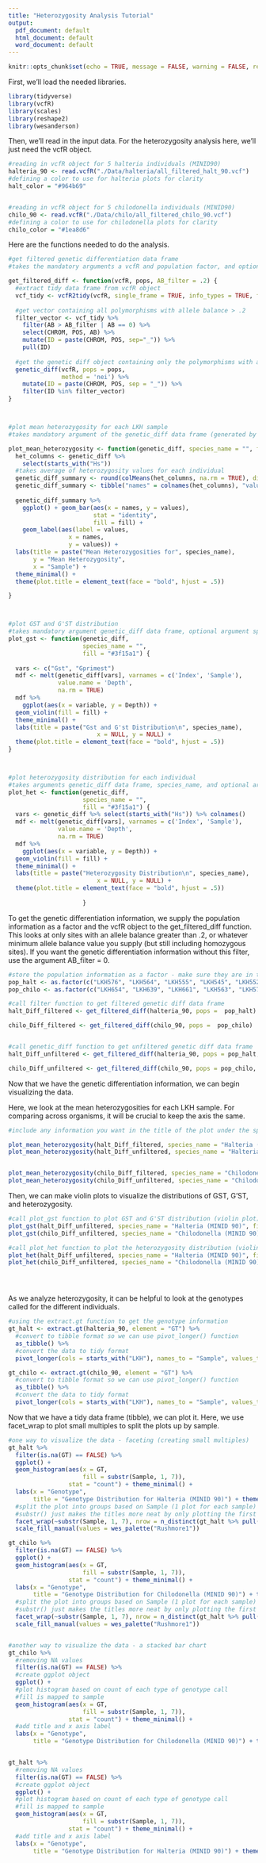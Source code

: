 ```yaml
---
title: "Heterozygosity Analysis Tutorial"
output:
  pdf_document: default
  html_document: default
  word_document: default
---
```


```r
knitr::opts_chunk$set(echo = TRUE, message = FALSE, warning = FALSE, results = 'hide')
```

First, we'll load the needed libraries.

```r
library(tidyverse)
library(vcfR)
library(scales)
library(reshape2)
library(wesanderson)
```

Then, we'll read in the input data. For the heterozygosity analysis here, we'll just need the vcfR object.

```r

#reading in vcfR object for 5 halteria individuals (MINID90)
halteria_90 <- read.vcfR("./Data/halteria/all_filtered_halt_90.vcf")
#defining a color to use for halteria plots for clarity
halt_color = "#964b69"


#reading in vcfR object for 5 chilodonella individuals (MINID90)
chilo_90 <- read.vcfR("./Data/chilo/all_filtered_chilo_90.vcf")
#defining a color to use for chilodonella plots for clarity
chilo_color = "#1ea8d6"


```

Here are the functions needed to do the analysis. 

```r

#get filtered genetic differentiation data frame
#takes the mandatory arguments a vcfR and population factor, and optional argument AB_filter so you can filter out low AB sites (more likely to be spurious)

get_filtered_diff <- function(vcfR, pops, AB_filter = .2) {
  #extract tidy data frame from vcfR object
  vcf_tidy <- vcfR2tidy(vcfR, single_frame = TRUE, info_types = TRUE, format_types = TRUE)[["dat"]]
  
  #get vector containing all polymorphisms with allele balance > .2 
  filter_vector <- vcf_tidy %>%
    filter(AB > AB_filter | AB == 0) %>% 
    select(CHROM, POS, AB) %>% 
    mutate(ID = paste(CHROM, POS, sep="_")) %>% 
    pull(ID)
  
  #get the genetic diff object containing only the polymorphisms with allele balance > .2
  genetic_diff(vcfR, pops = pops,
               method = 'nei') %>%
    mutate(ID = paste(CHROM, POS, sep = "_")) %>%
    filter(ID %in% filter_vector)
}



#plot mean heterozygosity for each LKH sample 
#takes mandatory argument of the genetic_diff data frame (generated by the previous function), optional argument species_name (what you want included in the title), and optional argument fill

plot_mean_heterozygosity <- function(genetic_diff, species_name = "", fill = "#3f15a1") {
  het_columns <- genetic_diff %>% 
    select(starts_with("Hs"))
  #takes average of heterozygosity values for each individual
  genetic_diff_summary <- round(colMeans(het_columns, na.rm = TRUE), digits = 4)
  genetic_diff_summary <- tibble("names" = colnames(het_columns), "values" = genetic_diff_summary)
  
  genetic_diff_summary %>% 
    ggplot() + geom_bar(aes(x = names, y = values), 
                        stat = "identity", 
                        fill = fill) + 
    geom_label(aes(label = values, 
                 x = names, 
                 y = values)) +
  labs(title = paste("Mean Heterozygosities for", species_name),
       y = "Mean Heterozygosity",
       x = "Sample") +
  theme_minimal() + 
  theme(plot.title = element_text(face = "bold", hjust = .5))

}



#plot GST and G'ST distribution 
#takes mandatory argument genetic_diff data frame, optional argument species_name, and optional argument fill
plot_gst <- function(genetic_diff, 
                     species_name = "", 
                     fill = "#3f15a1") {
  
  vars <- c("Gst", "Gprimest")
  mdf <- melt(genetic_diff[vars], varnames = c('Index', 'Sample'),
              value.name = 'Depth',
              na.rm = TRUE)
  mdf %>% 
    ggplot(aes(x = variable, y = Depth)) +
  geom_violin(fill = fill) + 
  theme_minimal() + 
  labs(title = paste("Gst and G'st Distribution\n", species_name),
                         x = NULL, y = NULL) +
  theme(plot.title = element_text(face = "bold", hjust = .5))
}



#plot heterozygosity distribution for each individual
#takes arguments genetic_diff data frame, species_name, and optional argument fill
plot_het <- function(genetic_diff, 
                     species_name = "", 
                     fill = "#3f15a1") {
  vars <- genetic_diff %>% select(starts_with("Hs")) %>% colnames()
  mdf <- melt(genetic_diff[vars], varnames = c('Index', 'Sample'),
              value.name = 'Depth',
              na.rm = TRUE)
  mdf %>% 
    ggplot(aes(x = variable, y = Depth)) +
  geom_violin(fill = fill) + 
  theme_minimal() + 
  labs(title = paste("Heterozygosity Distribution\n", species_name),
                         x = NULL, y = NULL) +
  theme(plot.title = element_text(face = "bold", hjust = .5))
  
                     }


```

To get the genetic differentiation information, we supply the population information as a factor and the vcfR object to the get_filtered_diff function. This looks at only sites with an allele balance greater than .2, or whatever minimum allele balance value you supply (but still including homozygous sites). If you want the genetic differentiation information without this filter, use the argument AB_filter = 0.

```r

#store the population information as a factor - make sure they are in the same order as they appear in the vcf file
pop_halt <- as.factor(c("LKH576", "LKH564", "LKH555", "LKH545", "LKH552"))
pop_chilo <- as.factor(c("LKH654", "LKH639", "LKH661", "LKH563", "LKH575"))

#call filter function to get filtered genetic diff data frame
halt_Diff_filtered <- get_filtered_diff(halteria_90, pops =  pop_halt)

chilo_Diff_filtered <- get_filtered_diff(chilo_90, pops =  pop_chilo)


#call genetic_diff function to get unfiltered genetic diff data frame
halt_Diff_unfiltered <- get_filtered_diff(halteria_90, pops = pop_halt, AB_filter = 0)

chilo_Diff_unfiltered <- get_filtered_diff(chilo_90, pops = pop_chilo, AB_filter = 0)


```

Now that we have the genetic differentiation information, we can begin visualizing the data.

Here, we look at the mean heterozygosities for each LKH sample. For comparing across organisms, it will be crucial to keep the axis the same. 

```r

#include any information you want in the title of the plot under the species_name argument (for example, parameters like depth or minimimum identity)

plot_mean_heterozygosity(halt_Diff_filtered, species_name = "Halteria (MINID 90, AB > 0.2) ", fill = halt_color) + ylim(0,.25)
plot_mean_heterozygosity(halt_Diff_unfiltered, species_name = "Halteria (MINID 90) ", fill = halt_color) + ylim(0,.25)


plot_mean_heterozygosity(chilo_Diff_filtered, species_name = "Chilodonella (MINID90, AB > 0.2)", fill = chilo_color) + ylim(0, .25)
plot_mean_heterozygosity(chilo_Diff_unfiltered, species_name = "Chilodonella (MINID 90) ", fill = chilo_color) + ylim(0,.25)

```

Then, we can make violin plots to visualize the distributions of GST, G'ST, and heterozygosity.  

```r

#call plot_gst function to plot GST and G'ST distribution (violin plot)
plot_gst(halt_Diff_unfiltered, species_name = "Halteria (MINID 90)", fill = halt_color) + ylim(0, 1)
plot_gst(chilo_Diff_unfiltered, species_name = "Chilodonella (MINID 90)", fill = chilo_color) + ylim(0, 1)

#call plot_het function to plot the heterozygosity distribution (violin plot)
plot_het(halt_Diff_unfiltered, species_name = "Halteria (MINID 90)", fill = halt_color)
plot_het(chilo_Diff_unfiltered, species_name = "Chilodonella (MINID 90)", fill = chilo_color)





```

As we analyze heterozygosity, it can be helpful to look at the genotypes called for the different individuals. 

```r

#using the extract.gt function to get the genotype information 
gt_halt <- extract.gt(halteria_90, element = "GT") %>%
  #convert to tibble format so we can use pivot_longer() function
  as_tibble() %>% 
  #convert the data to tidy format 
  pivot_longer(cols = starts_with("LKH"), names_to = "Sample", values_to = "GT")

gt_chilo <- extract.gt(chilo_90, element = "GT") %>%
  #convert to tibble format so we can use pivot_longer() function
  as_tibble() %>% 
  #convert the data to tidy format 
  pivot_longer(cols = starts_with("LKH"), names_to = "Sample", values_to = "GT")


```

Now that we have a tidy data frame (tibble), we can plot it. Here, we use facet_wrap to plot small multiples to split the plots up by sample.

```r

#one way to visualize the data - faceting (creating small multiples)
gt_halt %>% 
  filter(is.na(GT) == FALSE) %>% 
  ggplot() + 
  geom_histogram(aes(x = GT, 
                     fill = substr(Sample, 1, 7)), 
                 stat = "count") + theme_minimal() + 
  labs(x = "Genotype", 
       title = "Genotype Distribution for Halteria (MINID 90)") + theme(plot.title = element_text(face = "bold", hjust = .5), legend.title = element_blank()) +
  #split the plot into groups based on Sample (1 plot for each sample)
  #substr() just makes the titles more neat by only plotting the first 7 characters of the sample name
  facet_wrap(~substr(Sample, 1, 7), nrow = n_distinct(gt_halt %>% pull(Sample))) + 
  scale_fill_manual(values = wes_palette("Rushmore1"))

gt_chilo %>% 
  filter(is.na(GT) == FALSE) %>% 
  ggplot() + 
  geom_histogram(aes(x = GT, 
                     fill = substr(Sample, 1, 7)), 
                 stat = "count") + theme_minimal() + 
  labs(x = "Genotype", 
       title = "Genotype Distribution for Chilodonella (MINID 90)") + theme(plot.title = element_text(face = "bold", hjust = .5), legend.title = element_blank()) +
  #split the plot into groups based on Sample (1 plot for each sample)
  #substr() just makes the titles more neat by only plotting the first 7 characters of the sample name
  facet_wrap(~substr(Sample, 1, 7), nrow = n_distinct(gt_halt %>% pull(Sample))) + 
  scale_fill_manual(values = wes_palette("Rushmore1"))


#another way to visualize the data - a stacked bar chart
gt_chilo %>% 
  #removing NA values
  filter(is.na(GT) == FALSE) %>%
  #create ggplot object
  ggplot() + 
  #plot histogram based on count of each type of genotype call
  #fill is mapped to sample
  geom_histogram(aes(x = GT, 
                     fill = substr(Sample, 1, 7)), 
                 stat = "count") + theme_minimal() + 
  #add title and x axis label
  labs(x = "Genotype", 
       title = "Genotype Distribution for Chilodonella (MINID 90)") + theme(plot.title = element_text(face = "bold", hjust = .5), legend.title = element_blank()) + scale_fill_manual(values = wes_palette("Rushmore1"))


gt_halt %>% 
  #removing NA values
  filter(is.na(GT) == FALSE) %>%
  #create ggplot object
  ggplot() + 
  #plot histogram based on count of each type of genotype call
  #fill is mapped to sample
  geom_histogram(aes(x = GT, 
                     fill = substr(Sample, 1, 7)), 
                 stat = "count") + theme_minimal() + 
  #add title and x axis label
  labs(x = "Genotype", 
       title = "Genotype Distribution for Halteria (MINID 90)") + theme(plot.title = element_text(face = "bold", hjust = .5), legend.title = element_blank()) + scale_fill_manual(values = wes_palette("Rushmore1"))


```

